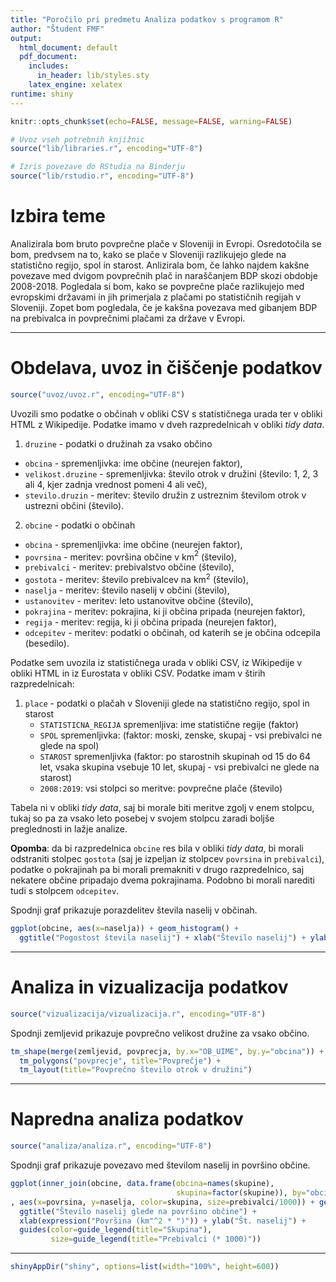 ```yaml
---
title: "Poročilo pri predmetu Analiza podatkov s programom R"
author: "Študent FMF"
output:
  html_document: default
  pdf_document:
    includes:
      in_header: lib/styles.sty
    latex_engine: xelatex
runtime: shiny
---
```


```r
knitr::opts_chunk$set(echo=FALSE, message=FALSE, warning=FALSE)

# Uvoz vseh potrebnih knjižnic
source("lib/libraries.r", encoding="UTF-8")
```

```r
# Izris povezave do RStudia na Binderju
source("lib/rstudio.r", encoding="UTF-8")
```

# Izbira teme

Analizirala bom bruto povprečne plače v Sloveniji in Evropi. Osredotočila se bom, predvsem na to, kako se plače v Sloveniji razlikujejo glede na statistično regijo, spol in starost. Anlizirala bom, če lahko najdem kakšne povezave med dvigom povprečnih plač in naraščanjem BDP skozi obdobje 2008-2018. Pogledala si bom, kako se povprečne plače razlikujejo med evropskimi državami in jih primerjala z plačami po statističnih regijah v Sloveniji. Zopet bom pogledala, če je kakšna povezava med gibanjem BDP na prebivalca in povprečnimi plačami za države v Evropi.



***

# Obdelava, uvoz in čiščenje podatkov

```r
source("uvoz/uvoz.r", encoding="UTF-8")
```

Uvozili smo podatke o občinah v obliki CSV s statističnega urada ter v obliki HTML
z Wikipedije. Podatke imamo v dveh razpredelnicah v obliki *tidy data*.

1. `druzine` - podatki o družinah za vsako občino
  - `obcina` - spremenljivka: ime občine (neurejen faktor),
  - `velikost.druzine` - spremenljivka: število otrok v družini (število: 1, 2, 3 ali 4, kjer zadnja vrednost pomeni 4 ali več),
  - `stevilo.druzin` - meritev: število družin z ustreznim številom otrok v ustrezni občini (število).

2. `obcine` - podatki o občinah
  - `obcina` - spremenljivka: ime občine (neurejen faktor),
  - `povrsina` - meritev: površina občine v km$^2$ (število),
  - `prebivalci` - meritev: prebivalstvo občine (število),
  - `gostota` - meritev: število prebivalcev na km$^2$ (število),
  - `naselja` - meritev: število naselij v občini (število),
  - `ustanovitev` - meritev: leto ustanovitve občine (število),
  - `pokrajina` - meritev: pokrajina, ki ji občina pripada (neurejen faktor),
  - `regija` - meritev: regija, ki ji občina pripada (neurejen faktor),
  - `odcepitev` - meritev: podatki o občinah, od katerih se je občina odcepila (besedilo).
  
Podatke sem uvozila iz statističnega urada v obliki CSV, iz Wikipedije v obliki HTML in iz Eurostata v obliki CSV. Podatke imam v štirih razpredelnicah:

1. `place` - podatki o plačah v Sloveniji glede na statistično regijo, spol in starost
   - `STATISTICNA_REGIJA` spremenljiva: ime statistične regije (faktor)
   - `SPOL` spremenljivka: (faktor: moski, zenske, skupaj - vsi prebivalci ne glede na spol)
   - `STAROST` spremenljivka (faktor: po starostnih skupinah od 15 do 64 let, vsaka skupina                   vsebuje 10 let, skupaj - vsi prebivalci ne glede na starost)
   - `2008:2019`: vsi stolpci so meritve: povprečne plače (število)

Tabela ni v obliki *tidy data*, saj bi morale biti meritve zgolj v enem stolpcu, tukaj so pa za vsako leto posebej v svojem stolpcu zaradi boljše preglednosti in lažje analize.
   

**Opomba**: da bi razpredelnica `obcine` res bila v obliki *tidy data*, bi morali odstraniti stolpec `gostota` (saj je izpeljan iz stolpcev `povrsina` in `prebivalci`), podatke o pokrajinah pa bi morali premakniti v drugo razpredelnico, saj nekatere občine pripadajo dvema pokrajinama. Podobno bi morali narediti tudi s stolpcem `odcepitev`.

Spodnji graf prikazuje porazdelitev števila naselij v občinah.

```r
ggplot(obcine, aes(x=naselja)) + geom_histogram() +
  ggtitle("Pogostost števila naselij") + xlab("Število naselij") + ylab("Število občin")
```

***

# Analiza in vizualizacija podatkov

```r
source("vizualizacija/vizualizacija.r", encoding="UTF-8")
```

Spodnji zemljevid prikazuje povprečno velikost družine za vsako občino.

```r
tm_shape(merge(zemljevid, povprecja, by.x="OB_UIME", by.y="obcina")) +
  tm_polygons("povprecje", title="Povprečje") +
  tm_layout(title="Povprečno število otrok v družini")
```

***

# Napredna analiza podatkov

```r
source("analiza/analiza.r", encoding="UTF-8")
```

Spodnji graf prikazuje povezavo med številom naselij in površino občine.

```r
ggplot(inner_join(obcine, data.frame(obcina=names(skupine),
                                     skupina=factor(skupine)), by="obcina")
, aes(x=povrsina, y=naselja, color=skupina, size=prebivalci/1000)) + geom_point() +
  ggtitle("Število naselij glede na površino občine") +
  xlab(expression("Površina (km"^2 * ")")) + ylab("Št. naselij") +
  guides(color=guide_legend(title="Skupina"),
         size=guide_legend(title="Prebivalci (* 1000)"))
```

***

```r
shinyAppDir("shiny", options=list(width="100%", height=600))
```
